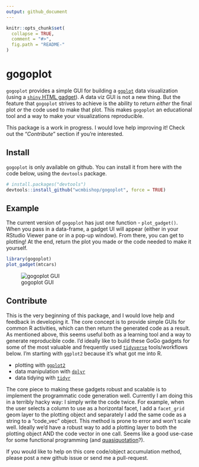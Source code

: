 ```yaml
---
output: github_document
---
```


```r
knitr::opts_chunk$set(
  collapse = TRUE,
  comment = "#>",
  fig.path = "README-"
)
```

# gogoplot

`gogoplot` provides a simple GUI for building a [`ggplot`](http://ggplot2.tidyverse.org) data visualization (using a [`shiny` HTML gadget](https://shiny.rstudio.com/articles/gadgets.html)). A data viz GUI is not a new thing. But the feature that `gogoplot` strives to achieve is the ability to return *either* the final plot *or* the code used to make that plot. This makes `gogoplot` an educational tool and a way to make your visualizations reproducible. 

This package is a work in progress. I would love help improving it! Check out the "*Contribute*" section if you're interested.

## Install
`gogoplot` is only available on github. You can install it from here with the code below, using the `devtools` package.

```r
# install.packages("devtools")
devtools::install_github("wcmbishop/gogoplot", force = TRUE)
```

## Example

The current version of `gogoplot` has just one function - `plot_gadget()`. When you pass in a data-frame, a gadget UI will appear (either in your RStudio Viewer pane or in a pop-up window). From there, you can get to plotting! At the end, return the plot you made or the code needed to make it yourself.

```r
library(gogoplot)
plot_gadget(mtcars)
```

![gogoplot GUI](images/gogoplot.png)

## Contribute
This is the very beginning of this package, and I would love help and feedback in developing it. The core concept is to provide simple GUIs for common R activities, which can then return the generated code as a result. As mentioned above, this seems useful both as a learning tool and a way to generate reproducible code. I'd ideally like to build these GoGo gadgets for some of the most valuable and frequently used [`tidyverse`](https://www.tidyverse.org) tools/workflows below. I'm starting with `ggplot2` because it's what got me into R. 

* plotting with [`ggplot2`](http://ggplot2.tidyverse.org)
* data manipulation with [`dplyr`](http://dplyr.tidyverse.org)
* data tidying with [`tidyr`](http://tidyr.tidyverse.org)

The core piece to making these gadgets robust and scalable is to implement the programmatic code generation well. Currently I am doing this in a terribly hacky way: I simply write the code twice. For example, when the user selects a column to use as a horizontal facet, I add a `facet_grid` geom layer to the plotting object and separately I add the same code as a string to a "code_vec" object. This method is prone to error and won't scale well. Ideally we'd have a robust way to add a plotting layer to both the plotting object AND the code vector in one call. Seems like a good use-case for some functional programming (and [quasiquotation](http://dplyr.tidyverse.org/articles/programming.html#quasiquotation)?).

If you would like to help on this core code/object accumulation method, please post a new github issue or send me a pull-request.

